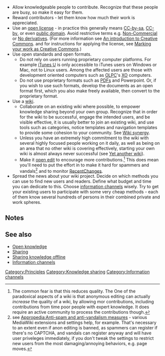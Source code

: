* Allow knowledgeable people to contribute. Recognize that these people are busy, so make it easy for them.
* Reward contributors - let them know how much their work is appreciated.
* Use an [[open license]] - in practice this generally means [[CC-by-sa]], [[CC-by]], or even [[public domain]]. Avoid restrictive terms e.g. [[Non-Commercial]] or [[No derivatives]]. (For more information see [[An introduction to Creative Commons]]. and for instructions for applying the license, see [[Marking your work as Creative Commons]].)
* Use open standards and open formats. 
** Do not rely on users running proprietary computer platforms. For example [[iTunes U]] is only accessible to iTunes users on Windows or Mac, not to Linux users. Among the affected users are those with development oriented computers such as [[OLPC]]'s [[XO]] computers.
** Do not use proprietary formats such as [[PDFs]] and Powerpoint. Or, if you wish to use such formats, develop the documents as an open format first, which you also make freely available, then convert to the proprietary format.
* Use a [[wiki]]. 
** Collaborate on an existing wiki where possible, to empower knowledge sharing beyond your own group. Recognize that in order for the wiki to be successful, engage the intended users, and be visible effective, it is usually better to join an existing wiki, and use tools such as categories, notice templates and navigation templates to provide some cohesion to your community. See [[Wiki synergy]].
** Unless you have an extremely high commitment to the wiki with several highly focused people working on it daily, as well as being on an area that no other wiki is covering effectively, starting your own wiki is almost always never successful (see [[Yet another wiki]]).
** Make it [[open edit]] to encourage more contributions.<ref>The common fear is that this reduces quality. The One of the paradoxical aspects of a wiki is that anonymous editing can actually ''increase'' the quality of a wiki, by allowing mor contributions, including contributions from time poor people with expert knowledge. It does require an active community to process the contributions though.</ref> This does mean you'll need to put the effort in to make it hard for spammers and vandals<ref>see [[Appropedia:Anti-spam and anti-vandalism measures]] - various MediaWiki extensions and settings help, for example. That's necessary to an extent even if anon editing is banned, as spammers can register if there's no CAPTCHA, and vandals can register anyway and will have user priveleges immediately, if you don't tweak the settings to restrict new users from the most damaging/annoying behaviors, e.g. page moves.</ref> and to monitor [[RecentChanges]].
*Spread the news about your wiki project. Decide on which methods you can use to find new users and readers. Define what budget and time you can dedicate to this. Choose [[information channels]] wisely. Try to get your existing users to participate with some very cheap methods - each of them know several hundreds of persons in their combined private and work spheres.



== Notes ==
<small><references/></small>

==See also==
* [[Open knowledge]]
* [[Sharing]]
* [[Sharing knowledge offline]]
* [[Information channels]]

[[Category:Principles]]
[[Category:Knowledge sharing]]
[[Category:Information channels]]